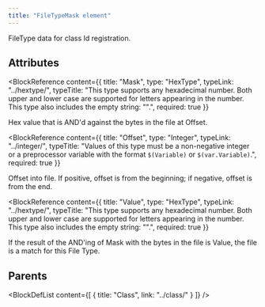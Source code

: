 ```yaml
---
title: "FileTypeMask element"
---
```



FileType data for class Id registration.


## Attributes

<BlockWrapper>

  <BlockReference
    content={{
      title: "Mask",
      type: "HexType",
      typeLink: "../hextype/",
      typeTitle: "This type supports any hexadecimal number. Both upper and lower case are supported for letters appearing in the number. This type also includes the empty string: \"\".",
      required: true
    }}
  >
  Hex value that is AND'd against the bytes in the file at Offset.
  </BlockReference>

  <BlockReference
    content={{
      title: "Offset",
      type: "Integer",
      typeLink: "../integer/",
      typeTitle: "Values of this type must be a non-negative integer or a preprocessor variable with the format `$(Variable)` or `$(var.Variable)`.",
      required: true
    }}
  >
  Offset into file. If positive, offset is from the beginning; if negative, offset is from the end.
  </BlockReference>

  <BlockReference
    content={{
      title: "Value",
      type: "HexType",
      typeLink: "../hextype/",
      typeTitle: "This type supports any hexadecimal number. Both upper and lower case are supported for letters appearing in the number. This type also includes the empty string: \"\".",
      required: true
    }}
  >
  If the result of the AND'ing of Mask with the bytes in the file is Value, the file is a match for this File Type.
  </BlockReference>

</BlockWrapper>


## Parents

<BlockDefList content={[
    {
      title: "Class",
      link: "../class/"
    }
  ]}
/>